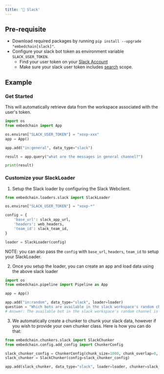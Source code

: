 ---
title: '🤖 Slack'
---

## Pre-requisite
- Download required packages by running `pip install --upgrade "embedchain[slack]"`.
- Configure your slack bot token as environment variable `SLACK_USER_TOKEN`.
    - Find your user token on your [Slack Account](https://api.slack.com/authentication/token-types)
    - Make sure your slack user token includes [search](https://api.slack.com/scopes/search:read) scope.

## Example

### Get Started

This will automatically retrieve data from the workspace associated with the user's token.

```python
import os
from embedchain import App

os.environ["SLACK_USER_TOKEN"] = "xoxp-xxx"
app = App()

app.add("in:general", data_type="slack")

result = app.query("what are the messages in general channel?")

print(result)
```


### Customize your SlackLoader
1. Setup the Slack loader by configuring the Slack Webclient.
```Python
from embedchain.loaders.slack import SlackLoader

os.environ["SLACK_USER_TOKEN"] = "xoxp-*"

config = {
    'base_url': slack_app_url,
    'headers': web_headers,
    'team_id': slack_team_id,
}

loader = SlackLoader(config)
```

NOTE: you can also pass the `config` with `base_url`, `headers`, `team_id` to setup your SlackLoader.

2. Once you setup the loader, you can create an app and load data using the above slack loader
```Python
import os
from embedchain.pipeline import Pipeline as App

app = App()

app.add("in:random", data_type="slack", loader=loader)
question = "Which bots are available in the slack workspace's random channel?"
# Answer: The available bot in the slack workspace's random channel is the Embedchain bot.
```

3. We automatically create a chunker to chunk your slack data, however if you wish to provide your own chunker class. Here is how you can do that:
```Python
from embedchain.chunkers.slack import SlackChunker
from embedchain.config.add_config import ChunkerConfig

slack_chunker_config = ChunkerConfig(chunk_size=1000, chunk_overlap=0, length_function=len)
slack_chunker = SlackChunker(config=slack_chunker_config)

app.add(slack_chunker, data_type="slack", loader=loader, chunker=slack_chunker)
```
